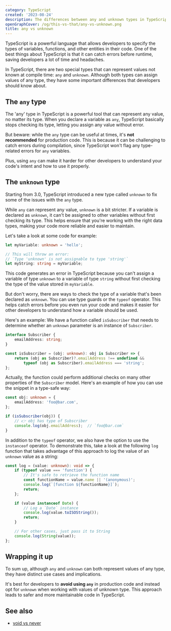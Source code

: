 ```yaml
---
category: TypeScript
created: '2023-08-24'
description: The differences between any and unknown types in TypeScript
openGraphCover: /og/this-vs-that/any-vs-unknown.png
title: any vs unknown
---
```


TypeScript is a powerful language that allows developers to specify the types of variables, functions, and other entities in their code. One of the best things about TypeScript is that it can catch errors before runtime, saving developers a lot of time and headaches.

In TypeScript, there are two special types that can represent values not known at compile time: `any` and `unknown`. Although both types can assign values of any type, they have some important differences that developers should know about.

## The `any` type

The 'any' type in TypeScript is a powerful tool that can represent any value, no matter its type. When you declare a variable as `any`, TypeScript basically stops checking its type, letting you assign any value without error.

But beware: while the `any` type can be useful at times, it's **not recommended** for production code. This is because it can be challenging to catch errors during compilation, since TypeScript won't flag any type-related errors for `any` variables.

Plus, using `any` can make it harder for other developers to understand your code's intent and how to use it properly.

## The `unknown` type

Starting from 3.0, TypeScript introduced a new type called `unknown` to fix some of the issues with the `any` type.

While `any` can represent any value, `unknown` is a bit stricter. If a variable is declared as `unknown`, it can't be assigned to other variables without first checking its type. This helps ensure that you're working with the right data types, making your code more reliable and easier to maintain.

Let's take a look at some code for example:

```ts
let myVariable: unknown = 'hello';

// This will throw an error:
// `Type 'unknown' is not assignable to type 'string'`
let myString: string = myVariable;
```

This code generates an error in TypeScript because you can't assign a variable of type `unknown` to a variable of type `string` without first checking the type of the value stored in `myVariable`.

But don't worry, there are ways to check the type of a variable that's been declared as `unknown`. You can use type guards or the `typeof` operator. This helps catch errors before you even run your code and makes it easier for other developers to understand how a variable should be used.

Here's an example: We have a function called `isSubscriber` that needs to determine whether an `unknown` parameter is an instance of `Subscriber`.

```ts subscriber.ts
interface Subscriber {
    emailAddress: string;
}

const isSubscriber = (obj: unknown): obj is Subscriber => {
    return (obj as Subscriber)?.emailAddress !== undefined &&
        typeof (obj as Subscriber).emailAddress === 'string';
};
```

Actually, the function could perform additional checks on many other properties of the `Subscriber` model.
Here's an example of how you can use the snippet in a type-safe way:

```ts
const obj: unknown = {
    emailAddress: 'foo@bar.com',
};

if (isSubscriber(obj)) {
    // 👉️ obj has type of Subscriber
    console.log(obj.emailAddress);  // `foo@bar.com`
}
```

In addition to the `typeof` operator, we also have the option to use the `instanceof` operator.
To demonstrate this, take a look at the following `log` function that takes advantage of this approach to log the value of an `unknown` value as a string:


```ts log.ts
const log = (value: unknown): void => {
    if (typeof value === 'function') {
        // It's safe to retrieve the function name
        const functionName = value.name || '(anonymous)';
        console.log(`[function ${functionName}]`);
        return;
    };

    if (value instanceof Date) {
        // Log a `Date` instance
        console.log(value.toISOString());
        return;
    }

    // For other cases, just pass it to String
    console.log(String(value));
};
```

## Wrapping it up

To sum up, although `any` and `unknown` can both represent values of any type, they have distinct use cases and implications.

It's best for developers to **avoid using `any`** in production code and instead opt for `unknown` when working with values of unknown type. This approach leads to safer and more maintainable code in TypeScript.

## See also

-   [void vs never](https://phuoc.ng/collection/this-vs-that/void-vs-never)
